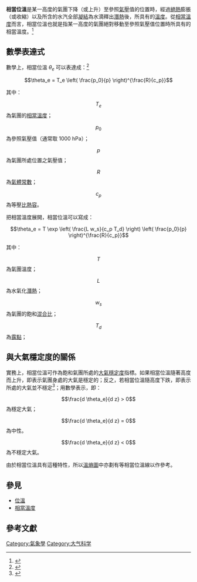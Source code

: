 '''相當位溫'''是某一高度的氣團下降（或上升）至參照[[氣壓|氣壓]]值的位置時，經過[[絕熱過程|絕熱]]膨脹（或收縮）以及所含的水汽全部[[凝結|凝結]]為水滴釋出[[潛熱|潛熱]]後，所具有的[[溫度|溫度]]。從[[相當溫度|相當溫度]]而言，相當位溫也就是指某一高度的氣團絕對移動至參照氣壓值位置時所具有的相當溫度。<ref name="Rogers">{{cite book|author=R.R. Rogers |coauthors=M.K. Yau |title=A Short Course in Cloud Physics |year=1989 |publisher=Pergamon Press |location=Oxford, England |isbn=0-08-03486307 }}</ref>

==數學表達式==
數學上，相當位溫 <math>\theta_e</math> 可以表達成：<ref name="Dynamics">{{cite book|author=正野重方 |others=吳伯雄譯 |title=動力氣象學 |year=1960 |publisher=科學出版社 |location=[[中國|中國]][[北京|北京]] }}</ref>

:<math>\theta_e = T_e \left( \frac{p_0}{p} \right)^{\frac{R}{c_p}}</math>

其中：
:<math>T_e</math> 為氣團的[[相當溫度|相當溫度]]；
:<math>p_0</math> 為參照氣壓值（通常取 1000 hPa）；
:<math>p</math> 為氣團所處位置之氣壓值；
:<math>R</math> 為[[氣體常數|氣體常數]]；
:<math>c_p</math> 為等壓[[比熱容|比熱容]]。

把相當溫度展開，相當位溫可以寫成：

:<math>\theta_e = T \exp \left( \frac{L w_s}{c_p T_d} \right) \left( \frac{p_0}{p} \right)^{\frac{R}{c_p}}</math>

其中：
:<math>T</math> 為氣團溫度；
:<math>L</math> 為水氣化[[潛熱|潛熱]]；
:<math>w_s</math> 為氣團的飽和[[混合比|混合比]]；
:<math>T_d</math> 為[[露點|露點]]；

==與大氣穩定度的關係==
實務上，相當位溫可作為飽和氣團所處的[[大氣穩定度|大氣穩定度]]指標。如果相當位溫隨著高度而上升，即表示氣團身處的大氣是穩定的；反之，若相當位溫隨高度下跌，即表示所處的大氣並不穩定<ref name="Tsonis">{{cite book|first=Anastasios A. |last=Tsonis |title=An Introduction to Atmospheric Thermodynamics |url=https://archive.org/details/introductiontoat0000tson |year=2002 |publisher=Cambridge University Press |location=Cambridge, England |isbn=0-512-79263-0 }}</ref>；用數學表示，即：

:<math>\frac{d \theta_e}{d z} > 0</math> 為穩定大氣；
:<math>\frac{d \theta_e}{d z} = 0</math> 為中性。
:<math>\frac{d \theta_e}{d z} < 0</math> 為不穩定大氣。

由於相當位溫具有這種特性，所以[[溫熵圖|溫熵圖]]中亦劃有等相當位溫線以作參考。

==參見==
*[[位溫|位溫]]
*[[相當溫度|相當溫度]]

==參考文獻==
<div class="references-small">
<references />
</div>

{{氣象學資料與變數}}

[[Category:氣象學|Category:氣象學]]
[[Category:大气科学|Category:大气科学]]